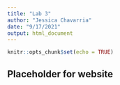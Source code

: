 ```yaml
---
title: "Lab 3"
author: "Jessica Chavarria"
date: "9/17/2021"
output: html_document
---
```


```r
knitr::opts_chunk$set(echo = TRUE)
```

## Placeholder for website